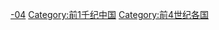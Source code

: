 {{Portal|中国}} 
{{Commons category|China in the 4th century BC}}

[[Category:各世纪中国|-04]]
[[Category:前1千纪中国|Category:前1千纪中国]]
[[Category:前4世纪各国|Category:前4世纪各国]]